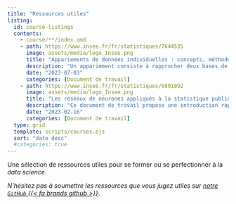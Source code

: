 ```yaml
---
title: "Ressources utiles"
listing:
  id: course-listings
  contents: 
    - course/**/index.qmd
    - path: https://www.insee.fr/fr/statistiques/7644535
      image: assets/media/logo_Insee.png
      title: "Appariements de données individuelles : concepts, méthodes, conseils"
      description: "Un appariement consiste à rapprocher deux bases de données d’origine distincte partageant des unités statistiques communes mais contenant des informations différentes. Ce document de travail porte sur les cas où un identifiant commun n'existe pas et introduit en pratique les appariements de données individuelles sur traits d'identité."
      date: "2023-07-03"
      categories: [Document de travail]
    - path: https://www.insee.fr/fr/statistiques/6801092
      image: assets/media/logo_Insee.png
      title: "Les réseaux de neurones appliqués à la statistique publique : méthodes et cas d’usages"
      description: "Ce document de travail propose une introduction rapide aux réseaux de neurones, de leurs fondements théoriques jusqu’à leur mise en oeuvre pratique en R et python sur des problématiques spécifiques de statistique publique. Il  illustre les possibilités et les limites à travers trois cas d’usage détaillés sur  l’imputation de valeurs manquantes dans une enquête, l’exploitation de fichiers d’images et la réduction de dimension."
      date: "2023-02-16"
      categories: [Document de travail]
  type: grid
  template: scripts/courses.ejs
  sort: "date desc"
  #categories: true
---
```


Une sélection de ressources utiles pour se former ou se perfectionner à la _data science_. 

_N'hésitez pas à soumettre les ressources que vous jugez utiles
sur [notre `GitHub` {{< fa brands github >}}](https://github.com/InseeFrLab/ssphub/issues)_. 

<br>

::: {#course-listings}
:::